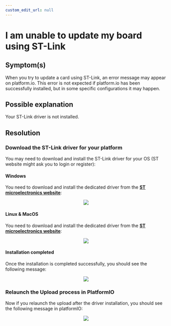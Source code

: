 ```yaml
---
custom_edit_url: null
---
```



# I am unable to update my board using ST-Link

## Symptom(s)

When you try to update a card using ST-Link, an error message may appear on platform.io. This error is not expected if platform.io has been successfully installed, but in some specific configurations it may happen.

## Possible explanation

Your ST-Link driver is not installed.

## Resolution

### Download the ST-Link driver for your platform

You may need to download and install the ST-Link driver for your OS (ST website might ask you to login or register):

#### Windows

You need to download and install the dedicated driver from the <a href="https://www.st.com/en/development-tools/stsw-link009.html" target="blank_">**ST microelectronics website**</a>:

<div align="center">
  <Image src="/assets/images/faq/windows_driver.png" />
</div>

#### Linux & MacOS

You need to download and install the dedicated driver from the <a href="https://www.st.com/en/development-tools/stsw-link007.html" target="blank_">**ST microelectronics website**</a>:

<div align="center">
  <Image src="/assets/images/faq/mac_linux_driver.png" />
</div>

#### Installation completed

Once the installation is completed successfully, you should see the following message:

<div align="center">
  <Image src="/assets/images/faq/installation_ok.png" />
</div>

### Relaunch the Upload process in PlatformIO

Now if you relaunch the upload after the driver installation, you should see the following message in platformIO:

<div align="center">
  <Image src="/assets/images/faq/program_ok_zoom.png" />
</div>
